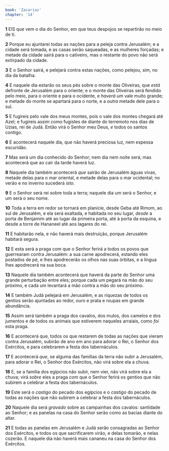 ```yaml
---
book: 'Zacarias'
chapter: '14'
---
```


**1** EIS que vem o dia do Senhor, em que teus despojos se repartirão no meio de ti.

**2** Porque eu ajuntarei todas as nações para a peleja contra Jerusalém; e a cidade será tomada, e as casas serão saqueadas, e as mulheres forçadas; e metade da cidade sairá para o cativeiro, mas o restante do povo não será extirpado da cidade.

**3** E o Senhor sairá, e pelejará contra estas nações, como pelejou, sim, no dia da batalha.

**4** E naquele dia estarão os seus pés sobre o monte das Oliveiras, que _está_ defronte de Jerusalém para o oriente; e o monte das Oliveiras será fendido pelo meio, para o oriente e para o ocidente, e _haverá_ _um_ vale muito grande; e metade do monte se apartará para o norte, e a _outra_ metade dele para o sul.

**5** E fugireis pelo vale dos meus montes, pois o vale dos montes chegará até Azel; e fugireis assim como fugistes de diante do terremoto nos dias de Uzias, rei de Judá. Então virá o Senhor meu Deus, _e_ todos os santos contigo.

**6** E acontecerá naquele dia, que não haverá preciosa luz, nem espessa escuridão.

**7** Mas será um dia conhecido do Senhor; nem dia nem noite será; mas acontecerá que ao cair da tarde haverá luz.

**8** Naquele dia também acontecerá _que_ sairão de Jerusalém águas vivas, metade delas para o mar oriental, e metade delas para o mar ocidental; no verão e no inverno sucederá _isto._

**9** E o Senhor será rei sobre toda a terra; naquele dia um será o Senhor, e um será o seu nome.

**10** Toda a terra em redor se tornará em planície, desde Geba até Rimom, ao sul de Jerusalém, e ela será exaltada, e habitada no seu lugar, _desde_ a porta de Benjamim até ao lugar da primeira porta, até à porta da esquina, e desde a torre de Hananeel até aos lagares do rei.

**11** E habitarão nela, e não haverá mais destruição, porque Jerusalém habitará segura.

**12** E esta será a praga com que o Senhor ferirá a todos os povos que guerrearam contra Jerusalém: a sua carne apodrecerá, estando eles postados de pé, e lhes apodrecerão os olhos nas suas órbitas, e a língua lhes apodrecerá na sua boca.

**13** Naquele dia também acontecerá que haverá da parte do Senhor uma grande perturbação entre eles; porque cada um pegará na mão do seu próximo, e cada um levantará a mão contra a mão do seu próximo.

**14** E também Judá pelejará em Jerusalém, e as riquezas de todos os gentios serão ajuntadas ao redor, ouro e prata e roupas em grande abundância.

**15** Assim será também a praga dos cavalos, dos mulos, dos camelos e dos jumentos e de todos os animais que estiverem naqueles arraiais, como _foi_ esta praga.

**16** E acontecerá que, todos os que restarem de todas as nações que vieram contra Jerusalém, subirão de ano em ano para adorar o Rei, o Senhor dos Exércitos, e para celebrarem a festa dos tabernáculos.

**17** E acontecerá _que_, se alguma das famílias da terra não subir a Jerusalém, para adorar o Rei, o Senhor dos Exércitos, não virá sobre ela a chuva.

**18** E, se a família dos egípcios não subir, nem vier, não virá sobre ela a chuva; virá _sobre_ eles a praga _com_ que o Senhor ferirá os gentios que não subirem a celebrar a festa dos tabernáculos.

**19** Este será o _castigo_ do pecado dos egípcios e o _castigo_ do pecado de todas as nações que não subirem a celebrar a festa dos tabernáculos.

**20** Naquele dia será _gravado_ sobre as campainhas dos cavalos: santidade ao Senhor; e as panelas na casa do Senhor serão como as bacias diante do altar.

**21** E todas as panelas em Jerusalém e Judá serão consagradas ao Senhor dos Exércitos, e todos os que sacrificarem virão, e delas tomarão, e nelas cozerão. E naquele dia não haverá mais cananeu na casa do Senhor dos Exércitos.
